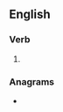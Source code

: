 ==English==

===Verb===
{{head|en|present participle}}

# {{present participle of|ouse|lang=en|nocat=1}}

===Anagrams===
* {{anagrams|en|Gouins}}